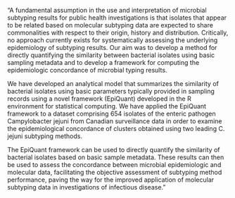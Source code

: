 "A fundamental assumption in the use and interpretation of microbial subtyping results for public health investigations is that isolates that appear to be related based on molecular subtyping data are expected to share commonalities with respect to their origin, history and distribution. Critically, no approach currently exists for systematically assessing the underlying epidemiology of subtyping results. Our aim was to develop a method for directly quantifying the similarity between bacterial isolates using basic sampling metadata and to develop a framework for computing the epidemiologic concordance of microbial typing results.

We have developed an analytical model that summarizes the similarity of bacterial isolates using basic parameters typically provided in sampling records using a novel framework (EpiQuant) developed in the R environment for statistical computing. We have applied the EpiQuant framework to a dataset comprising 654 isolates of the enteric pathogen Campylobacter jejuni from Canadian surveillance data in order to examine the epidemiological concordance of clusters obtained using two leading C. jejuni subtyping methods.

The EpiQuant framework can be used to directly quantify the similarity of bacterial isolates based on basic sample metadata. These results can then be used to assess the concordance between microbial epidemiologic and molecular data, facilitating the objective assessment of subtyping method performance, paving the way for the improved application of molecular subtyping data in investigations of infectious disease."